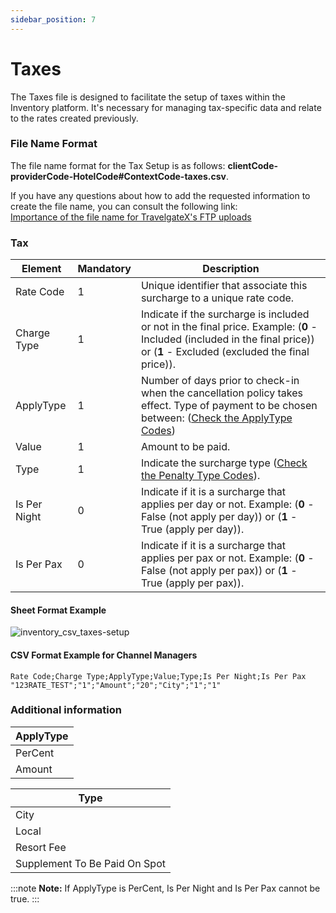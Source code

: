 ```yaml
---
sidebar_position: 7
---
```


# Taxes

The Taxes file is designed to facilitate the setup of taxes within the Inventory platform. It's necessary for managing tax-specific data and relate to the rates created previously.

### File Name Format

The file name format for the Tax Setup is as follows: **clientCode-providerCode-HotelCode#ContextCode-taxes.csv**.

If you have any questions about how to add the requested information to create the file name, you can consult the following link:  
[Importance of the file name for TravelgateX's FTP uploads](../quickstart#3-file-naming-importance-for-travelgatex-ftp-uploads)

### Tax

| Element     | Mandatory | Description                                                                                       |
|-------------|-----|---------------------------------------------------------------------------------------------------|
| Rate Code        |	  1   | Unique identifier that associate this surcharge to a unique rate code. |
| Charge Type        |   1   | Indicate if the surcharge is included or not in the final price. Example: (**0** - Included (included in the final price)) or (**1** - Excluded (excluded the final price)). |
| ApplyType        |   1   | Number of days prior to check-in when the cancellation policy takes effect. Type of payment to be chosen between: ([Check the ApplyType Codes](#apply-type)) |
| Value        |   1   | Amount to be paid. |
| Type        |   1   | Indicate the surcharge type ([Check the Penalty Type Codes](#penalty-type)). |
| Is Per Night        |   0   | Indicate if it is a surcharge that applies per day or not. Example: (**0** - False (not apply per day)) or (**1** - True (apply per day)). |
| Is Per Pax        |   0   | Indicate if it is a surcharge that applies per pax or not. Example: (**0** - False (not apply per pax)) or (**1** - True (apply per pax)). |

#### Sheet Format Example

![inventory_csv_taxes-setup](https://storage.travelgate.com/docs/inventory_csv_taxes-setup.png)

#### CSV Format Example for Channel Managers

```
Rate Code;Charge Type;ApplyType;Value;Type;Is Per Night;Is Per Pax
"123RATE_TEST";"1";"Amount";"20";"City";"1";"1"
```
### Additional information

| ApplyType |
|-------------|
|PerCent|
| Amount |


| Type |
|-------------|
|City|
| Local |
| Resort Fee |
| Supplement To Be Paid On Spot |

:::note
**Note:** If ApplyType is PerCent, Is Per Night and Is Per Pax cannot be true.
:::